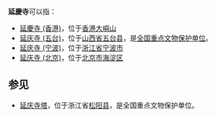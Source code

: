 '''延慶寺'''可以指：
*[[延慶寺_(香港)|延慶寺 (香港)]]，位于[[香港|香港]][[大嶼山|大嶼山]]
*[[延庆寺_(五台)|延庆寺 (五台)]]，位于[[山西省|山西省]][[五台县|五台县]]，是[[全国重点文物保护单位|全国重点文物保护单位]]。
*[[延庆寺_(宁波)|延庆寺 (宁波)]]，位于[[浙江省|浙江省]][[宁波市|宁波市]]
*[[延庆寺_(北京)|延庆寺 (北京)]]，位于[[北京市|北京市]][[海淀区|海淀区]]

== 参见 ==
*[[延庆寺塔|延庆寺塔]]，位于浙江省[[松阳县|松阳县]]，是全国重点文物保护单位。

{{disambig|Y|Cat=三字佛寺消歧義}}